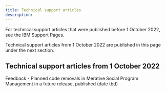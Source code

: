 ```yaml
---
title: Technical support articles
description: 
---
```


For technical support articles that were published before 1 October 2022, see the IBM Support Pages.

Technical support articles from 1 October 2022 are published in this page under the next section.

## Technical support articles from 1 October 2022

Feedback -  Planned code removals in Merative Social Program Management in a future release, published (date tbd)
